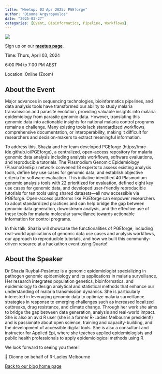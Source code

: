 ```yaml
---
title: "Meetup: 03 Apr 2025: PGEforge"
author: "Dionne Argyropoulos"
date: "2025-03-27"
categories: [Event, Bioinformatics, Pipeline, Workflows]
---
```


![](images/RLadiesMelb_030425_Flyer.png)

::: column-margin
Sign up on our [**meetup page**](https://www.meetup.com/rladies-melbourne/events/306510844/?eventOrigin=group_past_events).

Time: Thurs, April 03, 2024

6:00 PM to 7:00 PM AEST

Location: Online (Zoom)
:::

## About the Event

Major advances in sequencing technologies, bioinformatics pipelines, and data analysis tools have transformed our ability to study malaria transmission and parasite evolution, providing valuable insights into malaria epidemiology from parasite genomic data. However, translating this genomic data into actionable insights for national malaria control programs remains a challenge. Many existing tools lack standardized workflows, comprehensive documentation, or interoperability, making it difficult for researchers and decision-makers to extract meaningful information.

To address this, Shazia and her team developed PGEforge (https://mrc-ide.github.io/PGEforge), a centralized, open-access repository for malaria genomic data analysis including analysis workflows, software evaluations, and reproducible tutorials. The Plasmodium Genomic Epidemiology (PlasmoGenEpi) network convened 18 experts to assess existing analysis tools, define key use cases for genomic data, and establish objective criteria for software evaluation. This initiative identified 40 Plasmodium genomic analysis tools with 22 prioritized for evaluation, defined eight key use cases for genomic data, and developed user-friendly reproducible tutorials for ten tools using shared datasets—all now accessible via PGEforge. Open-access platforms like PGEforge can empower researchers to adopt standardized practices and can help bridge the gap between genomic data generation, downstream analysis, and the effective use of these tools for malaria molecular surveillance towards actionable information for control programs.

In this talk, Shazia will showcase the functionalities of PGEforge, including real-world applications of genomic data use cases and analysis workflows, our approach to reproducible tutorials, and how we built this community-driven resource at a hackathon event using Quarto!

## About the Speaker

Dr Shazia Ruybal-Pesántez is a genomic epidemiologist specializing in pathogen genomic epidemiology and its applications in malaria surveillance. Her research integrates population genetics, bioinformatics, and epidemiology to design analytical and statistical methods that enhance our understanding of malaria transmission dynamics. She is particularly interested in leveraging genomic data to optimize malaria surveillance strategies in response to emerging challenges such as increased localized outbreaks, drug resistance, and climate change. Through her work she aims to bridge the gap between data generation, analysis and real-world impact. She is also an avid R user (she is a former R-Ladies Melbourne president!) and is passionate about open science, training and capacity-building, and the development of accessible digital tools. She is also a consultant and instructor for Applied Epi, where she teaches applied epidemiologists and public health professionals to apply epidemiological methods using R.

We look forward to seeing you there!

💜 Dionne on behalf of R-Ladies Melbourne

[Back to our blog home page](../blog_index.qmd)
